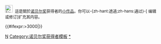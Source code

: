 <div class="notice metadata" id="stub" style="font-size: small;">[[File:Nobel prize medal.svg|25px]]&nbsp;&nbsp;這是關於[[诺贝尔奖]]获得者的[[Wikipedia:小作品|小作品]]。你可以-{zh-hant:透過;zh-hans:通过}-<span class="plainlinks">[{{fullurl:{{FULLPAGENAME}}|action=edit}} 编辑或修订]</span>扩充其内容。</div><includeonly>[[Category:诺贝尔奖获得者小作品|{{PAGENAME}}]]{{#ifexpr:{{PAGESIZE:{{FULLPAGENAME}}|R}}>3000|[[Category:字数已超过3000字节的小作品|{{PAGENAME}}]]}}</includeonly><noinclude>
[[Category:人物小作品模板|N]]
[[Category:诺贝尔奖获得者模板]]
[[Category:諾貝爾獎獲得者小作品|*]]
</noinclude>